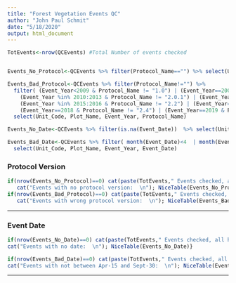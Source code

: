 ```yaml
---
title: "Forest Vegetation Events QC"
author: "John Paul Schmit"
date: "5/18/2020"
output: html_document
---
```


```r
TotEvents<-nrow(QCEvents) #Total Number of events checked


Events_No_Protocol<-QCEvents %>% filter(Protocol_Name=="") %>% select(Unit_Code, Plot_Name, Event_Year, Protocol_Name)

Events_Bad_Protocol<-QCEvents %>% filter(Protocol_Name!="") %>%
  filter( (Event_Year<2009 & Protocol_Name != "1.0") | (Event_Year==2009 & Protocol_Name != "2.0") |
    (Event_Year %in% 2010:2013 & Protocol_Name != "2.0.1") | (Event_Year==2014 & Protocol_Name != "2.1") |
    (Event_Year %in% 2015:2016 & Protocol_Name != "2.2") | (Event_Year==2017 & Protocol_Name != "2.3") |
    (Event_Year==2018 & Protocol_Name != "2.4") | (Event_Year==2019 & Protocol_Name!= "2.5") ) %>% 
  select(Unit_Code, Plot_Name, Event_Year, Protocol_Name)

Events_No_Date<-QCEvents %>% filter(is.na(Event_Date))  %>% select(Unit_Code,Plot_Name, Event_Year, Event_Date)

Events_Bad_Date<-QCEvents %>% filter( month(Event_Date)<4  | month(Event_Date) >9  | ( month(Event_Date)==4 & mday(Event_Date)<15 ) ) %>% 
  select(Unit_Code, Plot_Name, Event_Year, Event_Date)

```


###  Protocol Version
```r


if(nrow(Events_No_Protocol)==0) cat(paste(TotEvents," Events checked, all have a protocol version.  \n")) else {
   cat("Events with no protocol version:  \n"); NiceTable(Events_No_Protocol)}
if(nrow(Events_Bad_Protocol)==0) cat(paste(TotEvents," Events checked, all have the correct protocol version.  \n")) else {
   cat("Events with wrong protocol version:  \n"); NiceTable(Events_Bad_Protocol)}

```

---

### Event Date

```r

if(nrow(Events_No_Date)==0) cat(paste(TotEvents," Events checked, all have an event date.  \n")) else {
cat("Events with no date:  \n"); NiceTable(Events_No_Date)}

if(nrow(Events_Bad_Date)==0) cat(paste(TotEvents," Events checked, all events between Apr-15 and Sept-30.  \n")) else {
cat("Events with not between Apr-15 and Sept-30:  \n"); NiceTable(Events_Bad_Date)}

```



---
